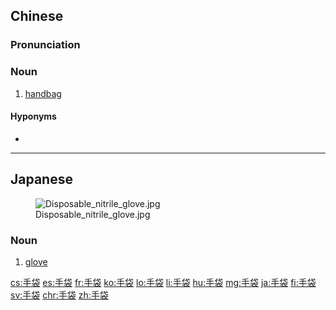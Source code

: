 ==Chinese==
{{zh-forms}}
{{wikipedia|lang=zh}}
{{wikipedia|lang=yue}}

===Pronunciation===
{{zh-pron
|m=shǒudài
|c=sau2 doi6-2
|mn=chhiú-tē
|cat=n
}}

===Noun===
{{zh-noun|mw=個}}

# [[handbag]]

====Hyponyms====
* {{zh-l|皮包|leather handbag}}

----

==Japanese==
{{ja-kanjitab|て|ふくろ|k2=ぶくろ|r=y|yomi=kun}}
[[Image:Disposable nitrile glove.jpg|thumb|right]]

===Noun===
{{ja-noun|てぶくろ}}

# [[glove]]

[[cs:手袋]]
[[es:手袋]]
[[fr:手袋]]
[[ko:手袋]]
[[lo:手袋]]
[[li:手袋]]
[[hu:手袋]]
[[mg:手袋]]
[[ja:手袋]]
[[fi:手袋]]
[[sv:手袋]]
[[chr:手袋]]
[[zh:手袋]]